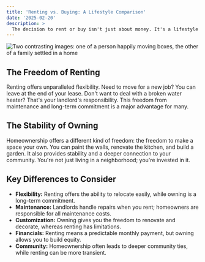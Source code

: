 ```yaml
---
title: 'Renting vs. Buying: A Lifestyle Comparison'
date: '2025-02-20'
description: >
  The decision to rent or buy isn't just about money. It's a lifestyle choice that impacts your flexibility, responsibilities, and sense of community.
---
```


![Two contrasting images: one of a person happily moving boxes, the other of a family settled in a home](/images/blog/lifestyle-choice.jpg)

## The Freedom of Renting
Renting offers unparalleled flexibility. Need to move for a new job? You can leave at the end of your lease. Don't want to deal with a broken water heater? That's your landlord's responsibility. This freedom from maintenance and long-term commitment is a major advantage for many.

## The Stability of Owning
Homeownership offers a different kind of freedom: the freedom to make a space your own. You can paint the walls, renovate the kitchen, and build a garden. It also provides stability and a deeper connection to your community. You're not just living in a neighborhood; you're invested in it.

## Key Differences to Consider

- **Flexibility:** Renting offers the ability to relocate easily, while owning is a long-term commitment.
- **Maintenance:** Landlords handle repairs when you rent; homeowners are responsible for all maintenance costs.
- **Customization:** Owning gives you the freedom to renovate and decorate, whereas renting has limitations.
- **Financials:** Renting means a predictable monthly payment, but owning allows you to build equity.
- **Community:** Homeownership often leads to deeper community ties, while renting can be more transient.
